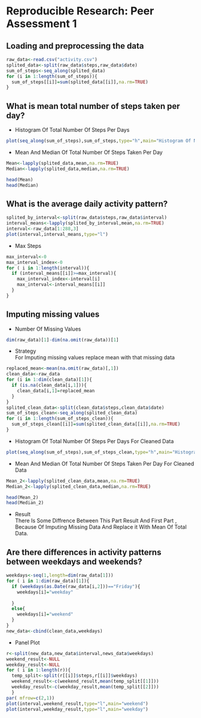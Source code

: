 # Reproducible Research: Peer Assessment 1


## Loading and preprocessing the data
```r
raw_data<-read.csv("activity.csv")
splited_data<-split(raw_data$steps,raw_data$date)
sum_of_steps<-seq_along(splited_data)
for (i in 1:length(sum_of_steps)){
  sum_of_steps[[i]]=sum(splited_data[[i]],na.rm=TRUE)
}


```


## What is mean total number of steps taken per day?
* Histogram Of Total Number Of Steps Per Days
```r
plot(seq_along(sum_of_steps),sum_of_steps,type="h",main="Histogram Of Number Of Steps Taken Per Day")


```
* Mean And Median Of Total Number Of Steps Taken Per Day
```r
Mean<-lapply(splited_data,mean,na.rm=TRUE)
Median<-lapply(splited_data,median,na.rm=TRUE)

```
```r

head(Mean)
head(Median)
```




## What is the average daily activity pattern?
```r
splited_by_interval<-split(raw_data$steps,raw_data$interval)
interval_means<-lapply(splited_by_interval,mean,na.rm=TRUE)
interval<-raw_data[1:288,3]
plot(interval,interval_means,type="l")
```
* Max Steps
```r
max_interval<-0
max_interval_index<-0
for ( i in 1:length(interval)){
  if (interval_means[[i]]>=max_interval){
    max_interval_index<-interval[i]
    max_interval<-interval_means[[i]]
  }
}

```


## Imputing missing values
* Number Of Missing Values
```r

dim(raw_data)[1]-dim(na.omit(raw_data))[1]
```
* Strategy     
For Imputing missing values replace mean with that missing data       
```r
replaced_mean<-mean(na.omit(raw_data)[,1])
clean_data<-raw_data
for (i in 1:dim(clean_data)[1]){
  if (is.na(clean_data[i,1])){
    clean_data[i,1]=replaced_mean
  }
}
splited_clean_data<-split(clean_data$steps,clean_data$date)
sum_of_steps_clean<-seq_along(splited_clean_data)
for (i in 1:length(sum_of_steps_clean)){
  sum_of_steps_clean[[i]]=sum(splited_clean_data[[i]],na.rm=TRUE)
}

```
* Histogram Of Total Number Of Steps Per Days For Cleaned Data
```r
plot(seq_along(sum_of_steps),sum_of_steps_clean,type="h",main="Histogram Of Total Number Of Steps Per Days For Cleaned Data")


```
* Mean And Median Of Total Number Of Steps Taken Per Day For Cleaned Data
```r
Mean_2<-lapply(splited_clean_data,mean,na.rm=TRUE)
Median_2<-lapply(splited_clean_data,median,na.rm=TRUE)

```
```r

head(Mean_2)
head(Median_2)
```
* Result       
There Is Some Diffrence Between This Part Result And First Part , Because Of Imputing Missing Data And Replace it With Mean Of Total Data.     

## Are there differences in activity patterns between weekdays and weekends?
```r

weekdays<-seq(1,length=dim(raw_data[1]))
for ( i in 1:dim(raw_data)[1]){
  if (weekdays(as.Date(raw_data[i,2]))=="Friday"){
    weekdays[i]="weekday"
    
  }
  else{
    weekdays[i]="weekend"
  }
}
new_data<-cbind(clean_data,weekdays)

```
* Panel Plot
```r
r<-split(new_data,new_data$interval,news_data$weekdays)
weekend_result<-NULL
weekday_result<-NULL
for ( i in 1:length(r)){
  temp_split<-split(r[[i]]$steps,r[[i]]$weekdays)
  weekend_result<-c(weekend_result,mean(temp_split[[1]]))
  weekday_result<-c(weekday_result,mean(temp_split[[2]]))
  }
par( mfrow=c(2,1))
plot(interval,weekend_result,type="l",main="weekend")
plot(interval,weekday_result,type="l",main="weekday")
```
